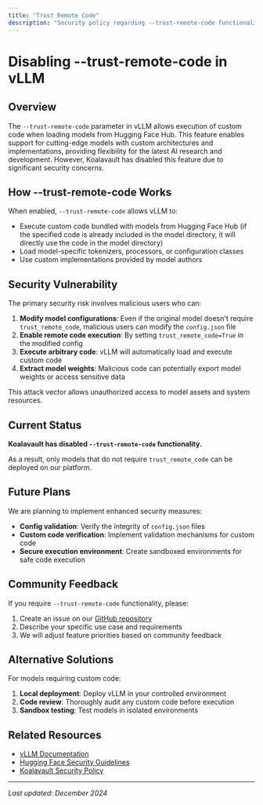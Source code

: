 ```yaml
---
title: "Trust Remote Code"
description: "Security policy regarding --trust-remote-code functionality and model deployment restrictions"
---
```


# Disabling --trust-remote-code in vLLM

## Overview

The `--trust-remote-code` parameter in vLLM allows execution of custom code when loading models from Hugging Face Hub. This feature enables support for cutting-edge models with custom architectures and implementations, providing flexibility for the latest AI research and development. However, Koalavault has disabled this feature due to significant security concerns.

## How --trust-remote-code Works

When enabled, `--trust-remote-code` allows vLLM to:

- Execute custom code bundled with models from Hugging Face Hub (if the specified code is already included in the model directory, it will directly use the code in the model directory)
- Load model-specific tokenizers, processors, or configuration classes
- Use custom implementations provided by model authors

## Security Vulnerability

The primary security risk involves malicious users who can:

1. **Modify model configurations**: Even if the original model doesn't require `trust_remote_code`, malicious users can modify the `config.json` file
2. **Enable remote code execution**: By setting `trust_remote_code=True` in the modified config
3. **Execute arbitrary code**: vLLM will automatically load and execute custom code
4. **Extract model weights**: Malicious code can potentially export model weights or access sensitive data

This attack vector allows unauthorized access to model assets and system resources.

## Current Status

**Koalavault has disabled `--trust-remote-code` functionality.**

As a result, only models that do not require `trust_remote_code` can be deployed on our platform.

## Future Plans

We are planning to implement enhanced security measures:

- **Config validation**: Verify the integrity of `config.json` files
- **Custom code verification**: Implement validation mechanisms for custom code
- **Secure execution environment**: Create sandboxed environments for safe code execution

## Community Feedback

If you require `--trust-remote-code` functionality, please:

1. Create an issue on our [GitHub repository](https://github.com/koalavault/koalavault.ai/issues)
2. Describe your specific use case and requirements
3. We will adjust feature priorities based on community feedback

## Alternative Solutions

For models requiring custom code:

1. **Local deployment**: Deploy vLLM in your controlled environment
2. **Code review**: Thoroughly audit any custom code before execution
3. **Sandbox testing**: Test models in isolated environments

## Related Resources

- [vLLM Documentation](https://docs.vllm.ai/)
- [Hugging Face Security Guidelines](https://huggingface.co/docs/hub/security)
- [Koalavault Security Policy](https://koalavault.ai/security)

---

*Last updated: December 2024*

